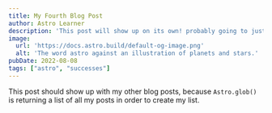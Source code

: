 ```yaml
---
title: My Fourth Blog Post
author: Astro Learner
description: 'This post will show up on its own! probably going to just copy and paste the first sentence or two of the actual content but this leaves the option to write a custom description.'
image:
  url: 'https://docs.astro.build/default-og-image.png'
  alt: 'The word astro against an illustration of planets and stars.'
pubDate: 2022-08-08
tags: ["astro", "successes"]
---
```


This post should show up with my other blog posts, because `Astro.glob()` is returning a list of all my posts in order to create my list.
